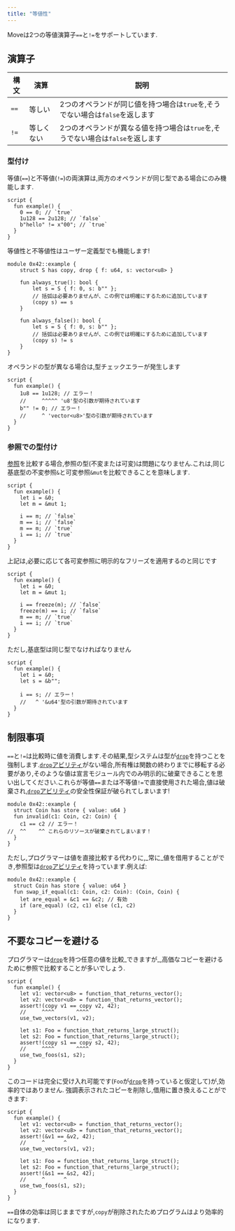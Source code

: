 ```yaml
---
title: "等値性"
---
```








Moveは2つの等値演算子`==`と`!=`をサポートしています.

## 演算子

| 構文   | 演算    | 説明                                              |
| ---- | ----- | ----------------------------------------------- |
| `==` | 等しい   | 2つのオペランドが同じ値を持つ場合は`true`を,そうでない場合は`false`を返します  |
| `!=` | 等しくない | 2つのオペランドが異なる値を持つ場合は`true`を,そうでない場合は`false`を返します |

### 型付け

等値(`==`)と不等値(`!=`)の両演算は,両方のオペランドが同じ型である場合にのみ機能します.

```move
script {
  fun example() {
    0 == 0; // `true`
    1u128 == 2u128; // `false`
    b"hello" != x"00"; // `true`
  }
}
```

等値性と不等値性はユーザー定義型でも機能します!

```move
module 0x42::example {
    struct S has copy, drop { f: u64, s: vector<u8> }

    fun always_true(): bool {
        let s = S { f: 0, s: b"" };
        // 括弧は必要ありませんが、この例では明確にするために追加しています
        (copy s) == s
    }

    fun always_false(): bool {
        let s = S { f: 0, s: b"" };
        // 括弧は必要ありませんが、この例では明確にするために追加しています
        (copy s) != s
    }
}
```

オペランドの型が異なる場合は,型チェックエラーが発生します

```move
script {
  fun example() {
    1u8 == 1u128; // エラー！
    //     ^^^^^ 'u8'型の引数が期待されています
    b"" != 0; // エラー！
    //     ^ 'vector<u8>'型の引数が期待されています
  }
}
```

### 参照での型付け

[参照](/ja/build/smart-contracts/book/references)を比較する場合,参照の型(不変または可変)は問題になりません.これは,同じ基底型の不変参照`&`と可変参照`&mut`を比較できることを意味します.

```move
script {
  fun example() {
    let i = &0;
    let m = &mut 1;

    i == m; // `false`
    m == i; // `false`
    m == m; // `true`
    i == i; // `true`
  }
}
```

上記は,必要に応じて各可変参照に明示的なフリーズを適用するのと同じです

```move
script {
  fun example() {
    let i = &0;
    let m = &mut 1;

    i == freeze(m); // `false`
    freeze(m) == i; // `false`
    m == m; // `true`
    i == i; // `true`
  }
}
```

ただし,基底型は同じ型でなければなりません

```move
script {
  fun example() {
    let i = &0;
    let s = &b"";

    i == s; // エラー！
    //   ^ '&u64'型の引数が期待されています
  }
}
```

## 制限事項

`==`と`!=`は比較時に値を消費します.その結果,型システムは型が[`drop`](/ja/build/smart-contracts/book/abilities)を持つことを強制します.[`drop`アビリティ](/ja/build/smart-contracts/book/abilities)がない場合,所有権は関数の終わりまでに移転する必要があり,そのような値は宣言モジュール内でのみ明示的に破棄できることを思い出してください.これらが等値`==`または不等値`!=`で直接使用された場合,値は破棄され,[`drop`アビリティ](/ja/build/smart-contracts/book/abilities)の安全性保証が破られてしまいます!

```move
module 0x42::example {
  struct Coin has store { value: u64 }
  fun invalid(c1: Coin, c2: Coin) {
    c1 == c2 // エラー！
//  ^^    ^^ これらのリソースが破棄されてしまいます！
  }
}
```

ただし,プログラマーは値を直接比較する代わりに,_常に_値を借用することができ,参照型は[`drop`アビリティ](/ja/build/smart-contracts/book/abilities)を持っています.例えば:

```move
module 0x42::example {
  struct Coin has store { value: u64 }
  fun swap_if_equal(c1: Coin, c2: Coin): (Coin, Coin) {
    let are_equal = &c1 == &c2; // 有効
    if (are_equal) (c2, c1) else (c1, c2)
  }
}
```

## 不要なコピーを避ける

プログラマーは[`drop`](/ja/build/smart-contracts/book/abilities)を持つ任意の値を比較_できますが_,高価なコピーを避けるために参照で比較することが多いでしょう.

```move
script {
  fun example() {
    let v1: vector<u8> = function_that_returns_vector();
    let v2: vector<u8> = function_that_returns_vector();
    assert!(copy v1 == copy v2, 42);
    //     ^^^^       ^^^^
    use_two_vectors(v1, v2);

    let s1: Foo = function_that_returns_large_struct();
    let s2: Foo = function_that_returns_large_struct();
    assert!(copy s1 == copy s2, 42);
    //     ^^^^       ^^^^
    use_two_foos(s1, s2);
  }
}
```

このコードは完全に受け入れ可能です(`Foo`が[`drop`](/ja/build/smart-contracts/book/abilities)を持っていると仮定して)が,効率的ではありません.
強調表示されたコピーを削除し,借用に置き換えることができます:

```move
script {
  fun example() {
    let v1: vector<u8> = function_that_returns_vector();
    let v2: vector<u8> = function_that_returns_vector();
    assert!(&v1 == &v2, 42);
    //     ^      ^
    use_two_vectors(v1, v2);

    let s1: Foo = function_that_returns_large_struct();
    let s2: Foo = function_that_returns_large_struct();
    assert!(&s1 == &s2, 42);
    //     ^      ^
    use_two_foos(s1, s2);
  }
}
```

`==`自体の効率は同じままですが,`copy`が削除されたためプログラムはより効率的になります.
